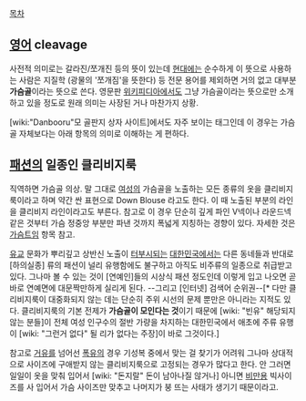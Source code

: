[[목차]]

== [[영어]] cleavage ==
사전적 의미로는 갈라진/쪼개진 등의 뜻이 있는데 [[현대]]에는 순수하게 이 뜻으로 사용하는 사람은 지질학 (광물의 '쪼개짐'을 뜻한다) 등 전문 용어를 제외하면 거의 없고 대부분 '''가슴골'''이라는 뜻으로 쓴다. 영문판 [[위키피디아]]에서도 그냥 가슴골이라는 뜻으로만 소개하고 있을 정도로 원래 의미는 사장된 거나 마찬가지 상황.

[wiki:"Danbooru"모 골판지 상자 사이트]에서도 자주 보이는 태그인데 이 경우는 가슴골 자체보다는 아래 항목의 의미로 이해하는 게 편하다.

== [[패션]]의 일종인 클리비지룩 ==
직역하면 가슴골 의상. 말 그대로 [[여성]]의 가슴골을 노출하는 모든 종류의 옷을 클리비지룩이라고 하며 약간 싼 표현으로 Down Blouse 라고도 한다. 이 때 노출된 부분의 라인을 클리비지 라인이라고도 부른다. 참고로 이 경우 단순히 깊게 파인 V넥이나 라운드넥 같은 것부터 가슴 정중앙 부분만 파낸 것까지 폭넓게 지칭하는 경향이 있다. 자세한 것은 [[가슴트임]] 항목 참고.

[[유교]] 문화가 뿌리깊고 상반신 노출이 [[터부]]시되는 [[대한민국]]에서는 다른 동네들과 반대로 [하의실종] 류의 패션이 널리 유행함에도 불구하고 아직도 비주류의 일종으로 취급받고 있다. 그나마 볼 수 있는 것이 [연예인]들의 시상식 패션 정도인데 이렇게 입고 나오면 곧바로 연예면에 대문짝만하게 실리게 된다. --그리고 [인터넷] 검색어 순위권--[* 다만 클리비지룩이 대중화되지 않는 데는 단순히 주위 시선의 문제 뿐만은 아니라는 지적도 있다. 클리비지룩의 기본 전제가 '''가슴골이 모인다는 것'''이기 때문에 [wiki: "빈유" 해당되지 않는 분들]이 전체 여성 인구수의 절반 가량을 차지하는 대한민국에서 애초에 주류 유행이 [wiki: "그런거 없다" 될 리가 없다는 주장]이 바로 그것이다.]

참고로 [[거유]]를 넘어선 [[폭유]]의 경우 기성복 중에서 맞는 걸 찾기가 어려워 그나마 상대적으로 사이즈에 구애받지 않는 클리비지룩으로 고정되는 경우가 많다고 한다. 안 그러면 일일이 옷을 맞춰 입어서 [wiki: "돈지랄" 돈이 남아나질 않거나] 아니면 [[비만]]용 빅사이즈를 사 입어서 가슴 사이즈만 맞추고 나머지가 붕 뜨는 사태가 생기기 때문이라고.

